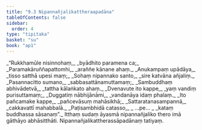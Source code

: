 ```yaml
---
title: "9.3 Nipannañjalikattheraapadāna"
tableOfContents: false
sidebar:
  order: 4
type: "tipitaka"
basket: "su"
book: "ap1"
---
```



<DynamicBreadcrumb />

<Division number="16" book="ap1">

<Paragraph number="1705" type="verses" book="ap1">
_“Rukkhamūle nisinnohaṃ,_  
_byādhito paramena ca;_  
_Paramakāruññapattomhi,_  
_araññe kānane ahaṃ._  

</Paragraph>

</Division>
<Division number="17" book="ap1">

<Paragraph number="1706" type="verses" book="ap1">
_Anukampaṃ upādāya,_  
_tisso satthā upesi maṃ;_  
_Sohaṃ nipannako santo,_  
_sire katvāna añjaliṃ._  

</Paragraph>

</Division>
<Division number="18" book="ap1">

<Paragraph number="1707" type="verses" book="ap1">
_Pasannacitto sumano,_  
_sabbasattānamuttamaṃ;_  
_Sambuddhaṃ abhivādetvā,_  
_tattha kālaṅkato ahaṃ._  

</Paragraph>

</Division>
<Division number="19" book="ap1">

<Paragraph number="1708" type="verses" book="ap1">
_Dvenavute ito kappe,_  
_yaṃ vandiṃ purisuttamaṃ;_  
_Duggatiṃ nābhijānāmi,_  
_vandanāya idaṃ phalaṃ._  

</Paragraph>

</Division>
<Division number="20" book="ap1">

<Paragraph number="1709" type="verses" book="ap1">
_Ito pañcamake kappe,_  
_pañcevāsuṃ mahāsikhā;_  
_Sattaratanasampannā,_  
_cakkavattī mahabbalā._  

</Paragraph>

</Division>
<Division number="21" book="ap1">

<Paragraph number="1710" type="verses" book="ap1">
_Paṭisambhidā catasso,_  
_ …pe… _  
_kataṃ buddhassa sāsanaṃ”._  

</Paragraph>

<Paragraph number="1711" book="ap1">
Itthaṃ sudaṃ āyasmā nipannañjaliko thero imā gāthāyo abhāsitthāti.

</Paragraph>
</Division>

<Paragraph number="1712" type="center" book="ap1">
Nipannañjalikattherassāpadānaṃ tatiyaṃ.
</Paragraph>